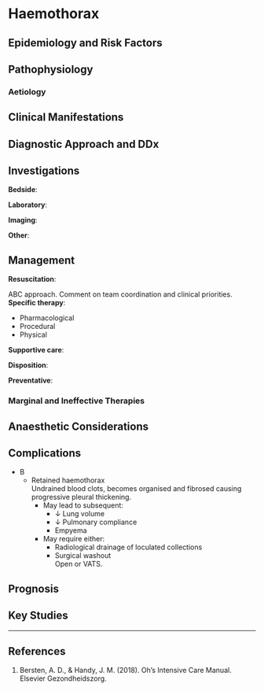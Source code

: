 # Haemothorax


## Epidemiology and Risk Factors

## Pathophysiology

### Aetiology

## Clinical Manifestations

## Diagnostic Approach and DDx

## Investigations

**Bedside**:

**Laboratory**:

**Imaging**:

**Other**:

## Management

**Resuscitation**:\

ABC approach. Comment on team coordination and clinical priorities.
**Specific therapy**:

* Pharmacological
* Procedural
* Physical

**Supportive care**:

**Disposition**:

**Preventative**:


### Marginal and Ineffective Therapies

## Anaesthetic Considerations

## Complications

* B
	* Retained haemothorax\
	Undrained blood clots, becomes organised and fibrosed causing progressive pleural thickening.
		* May lead to subsequent:	
			* ↓ Lung volume
			* ↓ Pulmonary compliance
			* Empyema
		* May require either:
			* Radiological drainage of loculated collections
			* Surgical washout\
			Open or VATS.

## Prognosis

## Key Studies


---

## References

1. Bersten, A. D., & Handy, J. M. (2018). Oh’s Intensive Care Manual. Elsevier Gezondheidszorg.